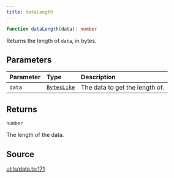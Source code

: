 ```yaml
---
title: dataLength
---
```


```ts
function dataLength(data): number
```

Returns the length of `data`, in bytes.

## Parameters

| Parameter | Type | Description |
| :------ | :------ | :------ |
| `data` | [`BytesLike`](/content/type-aliases/BytesLike) | The data to get the length of. |

## Returns

`number`

The length of the data.

## Source

[utils/data.ts:171](https://github.com/dominant-strategies/quais.js/blob/9bfb949cc06bcfbb7d38a4e546f9ef7f1b4677ea/src/utils/data.ts#L171)

